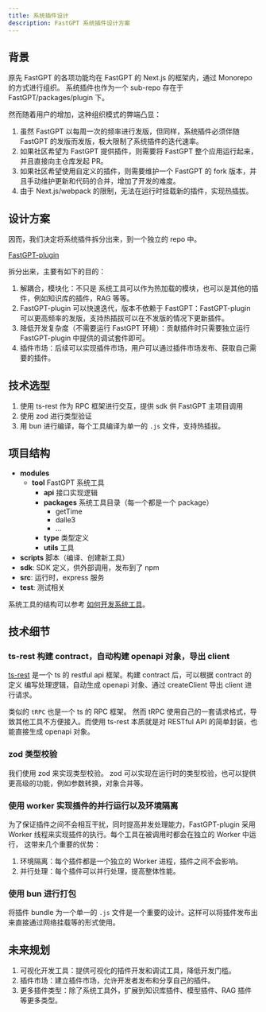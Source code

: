 ```yaml
---
title: 系统插件设计
description: FastGPT 系统插件设计方案
---
```


## 背景

原先 FastGPT 的各项功能均在 FastGPT 的 Next.js 的框架内，通过 Monorepo 的方式进行组织。
系统插件也作为一个 sub-repo 存在于 FastGPT/packages/plugin 下。

然而随着用户的增加，这种组织模式的弊端凸显：

1. 虽然 FastGPT 以每周一次的频率进行发版，但同样，系统插件必须伴随 FastGPT 的发版而发版，极大限制了系统插件的迭代速率。
2. 如果社区希望为 FastGPT 提供插件，则需要将 FastGPT 整个应用运行起来，并且直接向主仓库发起 PR。
3. 如果社区希望使用自定义的插件，则需要维护一个 FastGPT 的 fork 版本，并且手动维护更新和代码的合并，增加了开发的难度。
4. 由于 Next.js/webpack 的限制，无法在运行时挂载新的插件，实现热插拔。

## 设计方案

因而，我们决定将系统插件拆分出来，到一个独立的 repo 中。

[FastGPT-plugin](https://github.com/labring/fastgpt-plugin)

拆分出来，主要有如下的目的：
1. 解耦合，模块化：不只是 系统工具可以作为热加载的模块，也可以是其他的插件，例如知识库的插件，RAG 等等。
2. FastGPT-plugin 可以快速迭代，版本不依赖于 FastGPT：FastGPT-plugin 可以更高频率的发版，支持热插拔可以在不发版的情况下更新插件。
3. 降低开发复杂度（不需要运行 FastGPT 环境）：贡献插件时只需要独立运行 FastGPT-plugin 中提供的调试套件即可。
4. 插件市场：后续可以实现插件市场，用户可以通过插件市场发布、获取自己需要的插件。

## 技术选型


1. 使用 ts-rest 作为 RPC 框架进行交互，提供 sdk 供 FastGPT 主项目调用
2. 使用 zod 进行类型验证
3. 用 bun 进行编译，每个工具编译为单一的 `.js` 文件，支持热插拔。

## 项目结构

- **modules**
	- **tool** FastGPT 系统工具
		- **api** 接口实现逻辑
		- **packages** 系统工具目录（每一个都是一个 package）
			- getTime
			- dalle3
			- ...
		- **type** 类型定义
		- **utils** 工具
- **scripts** 脚本（编译、创建新工具）
- **sdk**: SDK 定义，供外部调用，发布到了 npm
- **src**: 运行时，express 服务
- **test**: 测试相关

系统工具的结构可以参考 [如何开发系统工具](/docs/guide/plugins/dev_system_tool)。

## 技术细节

### ts-rest 构建 contract，自动构建 openapi 对象，导出 client

[ts-rest](https://ts-rest.com/) 是一个 ts 的 restful api 框架。构建 contract 后，可以根据 contract 的定义
编写处理逻辑，自动生成 openapi 对象、通过 createClient 导出 client 进行请求。

类似的 `tRPC` 也是一个 ts 的 RPC 框架。
然而 tRPC 使用自己的一套请求格式，导致其他工具不方便接入。而使用 ts-rest 本质就是对 RESTful API 的简单封装，也能直接生成 openapi 对象。

### zod 类型校验

我们使用 zod 来实现类型校验。
zod 可以实现在运行时的类型校验，也可以提供更高级的功能，例如参数转换，对象合并等。

### 使用 worker 实现插件的并行运行以及环境隔离

为了保证插件之间不会相互干扰，同时提高并发处理能力，FastGPT-plugin 采用 Worker 线程来实现插件的执行。每个工具在被调用时都会在独立的 Worker 中运行，
这带来几个重要的优势：

1. 环境隔离：每个插件都是一个独立的 Worker 进程，插件之间不会影响。
2. 并行处理：每个插件可以并行处理，提高整体性能。

### 使用 bun 进行打包

将插件 bundle 为一个单一的 `.js` 文件是一个重要的设计。这样可以将插件发布出来直接通过网络挂载等的形式使用。

## 未来规划

1. 可视化开发工具：提供可视化的插件开发和调试工具，降低开发门槛。
2. 插件市场：建立插件市场，允许开发者发布和分享自己的插件。
3. 更多插件类型：除了系统工具外，扩展到知识库插件、模型插件、RAG 插件等更多类型。
